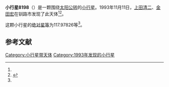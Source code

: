 {{Infobox planet
| bgcolour = #FFFFC0
| name = 8198
| symbol = 
| image = 
| caption = 
| discovery = yes
| discovery_ref = 
| discoverer = [[上田清二|上田清二]]、[[金田宏|金田宏]]
| discovery_site = [[钏路市|钏路市]] 
| discovered = 1993年11月11日
| designations = yes
| mp_name = 
| named_after = 
| alt_names = 1993 VE2/ 1964 TL2 / 1996 KC9
| mp_category = [[主带小行星|主带小行星]]
| orbit_ref = <ref name="a">[http://ssd.jpl.nasa.gov/sbdb.cgi?sstr=8198 8198] {{Wayback|url=http://ssd.jpl.nasa.gov/sbdb.cgi?sstr=8198 |date=20210717063607 }}，小行星數據庫瀏覽器（JPL Small-Body Database Browser）－[[美国国家航空航天局|美国国家航空航天局]]喷气推进实验室</ref>
| epoch = 2456400.5 (2013年4月18日更新)
| aphelion = {{convert|3.0629732|AU|km|3|abbr=on|lk=out}}
| perihelion = {{convert|2.0870850|AU|km|3|abbr=on}}
| semimajor = {{convert|2.5750291|AU|km|3|abbr=on}}
| eccentricity = 0.1894907
| period = 1509.286324 [[日|日]]<br />4.13[[儒略年|儒略年]]
| avg_speed = 
| inclination = 13.37483
| asc_node = 225.65073
| mean_anomaly = 
| arg_peri = 117.97826
| satellites = 
| physical_characteristics = yes
| dimensions = 
| mass = 
| density = 
| surface_grav = 
| escape_velocity = 
| sidereal_day = 
| axial_tilt = 
| pole_ecliptic_lat = 
| pole_ecliptic_lon = 
| albedo = 
| temperatures= 
| temp_name1 = 
| mean_temp_1 = 
| max_temp_1 = 
| temp_name2 = 
| max_temp_2 = 
| spectral_type = 
| abs_magnitude = 117.97826
}}

'''小行星8198'''（{{lang-en|8198}}）是一颗围绕[[太阳|太阳]][[公转|公转]]的[[小行星|小行星]]。1993年11月11日，[[上田清二|上田清二]]、[[金田宏|金田宏]]在钏路市发现了此天体<ref name="a" /><ref>{{cite news|title=小行星列表|url=http://cfa-www.harvard.edu/iau/lists/NumberedMPs.txt|accessdate=2013-07-08|newspaper=哈佛大学|archive-date=2008-05-17|archive-url=https://web.archive.org/web/20080517010638/http://cfa-www.harvard.edu/iau/lists/NumberedMPs.txt|dead-url=no}}</ref>。

这颗小行星的[[绝对星等|绝对星等]]为117.97826等<ref name="a" />。

==参考文献==
{{reflist}}
{{Minor Planet Number|[[小行星8197|小行星8197]]|[[小行星8199|小行星8199]]}}

{{小天体}}

[[Category:小行星带天体|Category:小行星带天体]]
[[Category:1993年发现的小行星|Category:1993年发现的小行星]]

{{asteroid-stub}}